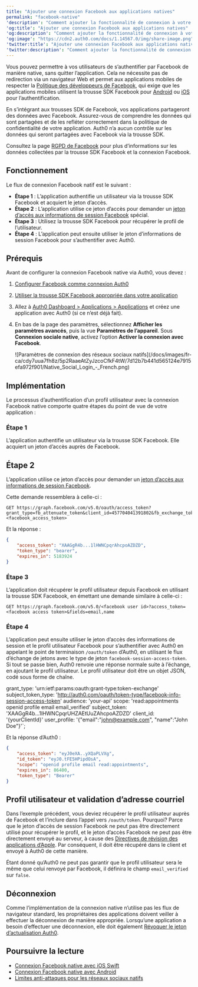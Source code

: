 ```yaml
---
title: "Ajouter une connexion Facebook aux applications natives"
permalink: "facebook-native"
'description': "Comment ajouter la fonctionnalité de connexion à votre application native avec Facebook."
'og:title': "Ajouter une connexion Facebook aux applications natives"
'og:description': "Comment ajouter la fonctionnalité de connexion à votre application native avec Facebook."
'og:image': "https://cdn2.auth0.com/docs/1.14567.0/img/share-image.png"
'twitter:title': "Ajouter une connexion Facebook aux applications natives"
'twitter:description': "Comment ajouter la fonctionnalité de connexion à votre application native avec Facebook."
---
```



Vous pouvez permettre à vos utilisateurs de s’authentifier par Facebook de manière native, sans quitter l’application. Cela ne nécessite pas de redirection via un navigateur Web et permet aux applications mobiles de respecter la [Politique des développeurs de Facebook](https://developers.facebook.com/policy/), qui exige que les applications mobiles utilisent la trousse SDK Facebook pour [Android](https://developers.facebook.com/docs/android) ou [iOS](https://developers.facebook.com/docs/ios) pour l’authentification.

<Callout icon="file-lines" color="#0EA5E9" iconType="regular">

En s’intégrant aux trousses SDK de Facebook, vos applications partageront des données avec Facebook. Assurez-vous de comprendre les données qui sont partagées et de les refléter correctement dans la politique de confidentialité de votre application. Auth0 n’a aucun contrôle sur les données qui seront partagées avec Facebook via la trousse SDK.

Consultez la page [RGPD de Facebook](https://www.facebook.com/business/m/one-sheeters/gdpr-developer-faqs) pour plus d’informations sur les données collectées par la trousse SDK Facebook et la connexion Facebook.

</Callout>

## Fonctionnement

Le flux de connexion Facebook natif est le suivant :

* **Étape 1** : L’application authentifie un utilisateur via la trousse SDK Facebook et acquiert le jeton d’accès.
* **Étape 2** : L’application utilise ce jeton d’accès pour demander un [jeton d’accès aux informations de session Facebook](https://developers.facebook.com/docs/facebook-login/access-tokens/session-info-access-token) spécial.
* **Étape 3** : Utilisez la trousse SDK Facebook pour récupérer le profil de l’utilisateur.
* **Étape 4** : L’application peut ensuite utiliser le jeton d’informations de session Facebook pour s’authentifier avec Auth0.

## Prérequis

Avant de configurer la connexion Facebook native via Auth0, vous devez :

1. [Configurer Facebook comme connexion Auth0](https://marketplace.auth0.com/integrations/facebook-social-connection)
2. [Utiliser la trousse SDK Facebook appropriée dans votre application](https://developers.facebook.com/docs/apis-and-sdks/)
3. Allez à [Auth0 Dashboard > Applications > Applications](https://manage.auth0.com/#/applications) et créez une application avec Auth0 (si ce n’est déjà fait).
4. En bas de la page des paramètres, sélectionnez **Afficher les paramètres avancés**, puis la vue **Paramètres de l’appareil**. Sous **Connexion sociale native**, activez l’option **Activer la connexion avec Facebook**.

   <Frame>![Paramètres de connexion des réseaux sociaux natifs](/docs/images/fr-ca/cdy7uua7fh8z/5p2RaaeAtZyJzcoCfkF4tW/7d12b7b441d565124e7915efa972f901/Native_Social_Login_-_French.png)</Frame>

## Implémentation

Le processus d’authentification d’un profil utilisateur avec la connexion Facebook native comporte quatre étapes du point de vue de votre application :

### Étape 1

L’application authentifie un utilisateur via la trousse SDK Facebook. Elle acquiert un jeton d’accès auprès de Facebook.

## Étape 2

L’application utilise ce jeton d’accès pour demander un [jeton d’accès aux informations de session Facebook](https://developers.facebook.com/docs/facebook-login/access-tokens/session-info-access-token).

Cette demande ressemblera à celle-ci :

``` lines
GET https://graph.facebook.com/v5.0/oauth/access_token?grant_type=fb_attenuate_token&client_id=457704041391802&fb_exchange_token=<facebook_access_token>
```

Et la réponse :

```json lines
{
    "access_token": "XAAGgR4b...1lHWNCpqrAhcpoAZDZD",
    "token_type": "bearer",
    "expires_in": 5183924
}
```

### Étape 3

L’application doit récupérer le profil utilisateur depuis Facebook en utilisant la trousse SDK Facebook, en émettant une demande similaire à celle-ci :

``` lines
GET https://graph.facebook.com/v5.0/<facebook user id>?access_token=<facebook access token>&fields=email,name
```

### Étape 4

L’application peut ensuite utiliser le jeton d’accès des informations de session et le profil utilisateur Facebook pour s’authentifier avec Auth0 en appelant le point de terminaison `/oauth/token` d’Auth0, en utilisant le flux d’échange de jetons avec le type de jeton `facebook-session-access-token`. Si tout se passe bien, Auth0 renvoie une réponse normale suite à l’échange, en ajoutant le profil utilisateur. Le profil utilisateur doit être un objet JSON, codé sous forme de chaîne.



grant_type: 'urn:ietf:params:oauth:grant-type:token-exchange'
subject_token_type: 'http://auth0.com/oauth/token-type/facebook-info-session-access-token'
audience: 'your-api'
scope: 'read:appointments openid profile email email_verified'
subject_token: 'XAAGgR4b...1lHWNCpqrUHZAEtUuZAhcpoAZDZD'
client_id: '{yourClientId}'
user_profile: '{"email":"john@example.com", "name":"John Doe"}'`;

<AuthCodeBlock children={codeExample} language="text" lines />

Et la réponse d’Auth0 :

```json lines
{
    "access_token": "eyJ0eXA..yXQaPLVXg",
    "id_token": "eyJ0.tFE5HPipdOsA",
    "scope": "openid profile email read:appointments",
    "expires_in": 86400,
    "token_type": "Bearer"
}
```

## Profil utilisateur et validation d’adresse courriel

Dans l’exemple précédent, vous deviez récupérer le profil utilisateur auprès de Facebook et l’inclure dans l’appel vers `/oauth/token`. Pourquoi? Parce que le jeton d’accès de session Facebook ne peut pas être directement utilisé pour récupérer le profil, et le jeton d’accès Facebook ne peut pas être directement envoyé au serveur, à cause des [Directives de révision des applications d’Apple](https://developer.apple.com/app-store/review/guidelines). Par conséquent, il doit être récupéré dans le client et envoyé à Auth0 de cette manière.

Étant donné qu’Auth0 ne peut pas garantir que le profil utilisateur sera le même que celui renvoyé par Facebook, il définira le champ `email_verified` sur `false`.

## Déconnexion

Comme l’implémentation de la connexion native n’utilise pas les flux de navigateur standard, les propriétaires des applications doivent veiller à effectuer la déconnexion de manière appropriée. Lorsqu’une application a besoin d’effectuer une déconnexion, elle doit également [Révoquer le jeton d’actualisation Auth0](/docs/docs/fr-ca/api/authentication#revoke-refresh-token).

## Poursuivre la lecture

* [Connexion Facebook native avec iOS Swift](/docs/docs/fr-ca/quickstart/native/ios-swift-facebook-login)
* [Connexion Facebook native avec Android](/docs/docs/fr-ca/quickstart/native/android-facebook-login)
* [Limites anti-attaques pour les réseaux sociaux natifs](/docs/docs/fr-ca/troubleshoot/customer-support/operational-policies/rate-limit-policy)